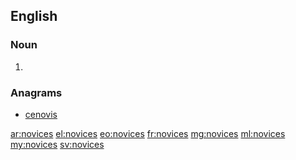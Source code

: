 ==English==

===Noun===
{{head|en}}

# {{plural of|novice}}

===Anagrams===
* [[cenovis#English|cenovis]]

[[ar:novices]]
[[el:novices]]
[[eo:novices]]
[[fr:novices]]
[[mg:novices]]
[[ml:novices]]
[[my:novices]]
[[sv:novices]]